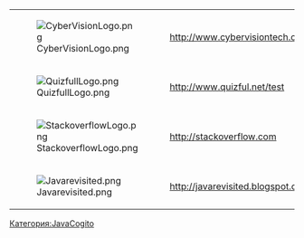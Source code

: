 {| border="0" style="border-collapse:collapse"|
| [[File:CyberVisionLogo.png]]
| http://www.cybervisiontech.com 
|-
| [[File:QuizfullLogo.png]]
| http://www.quizful.net/test
|-
| [[File:StackoverflowLogo.png]]
| http://stackoverflow.com
|-
| [[File:Javarevisited.png]]
| http://javarevisited.blogspot.com/
|}


[[Категория:JavaCogito]]
